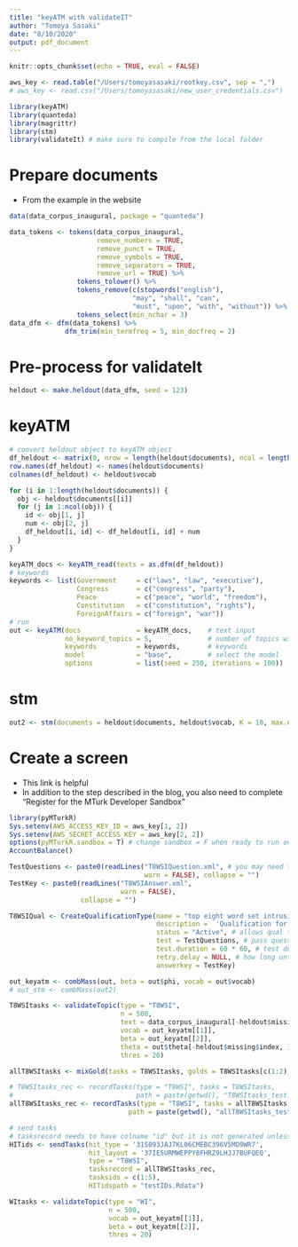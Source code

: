 ```yaml
---
title: "keyATM with validateIT"
author: "Tomoya Sasaki"
date: "8/10/2020"
output: pdf_document
---
```


```r
knitr::opts_chunk$set(echo = TRUE, eval = FALSE)
```

```r
aws_key <- read.table("/Users/tomoyasasaki/rootkey.csv", sep = ",")
# aws_key <- read.csv("/Users/tomoyasasaki/new_user_credentials.csv")
```


```r
library(keyATM)
library(quanteda)
library(magrittr)
library(stm)
library(validateIt) # make sure to compile from the local folder
```


# Prepare documents
* From the example in the website

```r
data(data_corpus_inaugural, package = "quanteda")

data_tokens <- tokens(data_corpus_inaugural,
                      remove_numbers = TRUE,
                      remove_punct = TRUE,
                      remove_symbols = TRUE,
                      remove_separators = TRUE,
                      remove_url = TRUE) %>%
                 tokens_tolower() %>%
                 tokens_remove(c(stopwords("english"),
                               "may", "shall", "can",
                               "must", "upon", "with", "without")) %>%
                 tokens_select(min_nchar = 3)
data_dfm <- dfm(data_tokens) %>%
              dfm_trim(min_termfreq = 5, min_docfreq = 2)
```

# Pre-process for validateIt

```r
heldout <- make.heldout(data_dfm, seed = 123)
```

# keyATM
```r
# convert heldout object to keyATM object
df_heldout <- matrix(0, nrow = length(heldout$documents), ncol = length(heldout$vocab))
row.names(df_heldout) <- names(heldout$documents)
colnames(df_heldout) <- heldout$vocab

for (i in 1:length(heldout$documents)) {
  obj <- heldout$documents[[i]]
  for (j in 1:ncol(obj)) {
    id <- obj[1, j]
    num <- obj[2, j]
    df_heldout[i, id] <- df_heldout[i, id] + num
  }
}

keyATM_docs <- keyATM_read(texts = as.dfm(df_heldout))
# keywords
keywords <- list(Government     = c("laws", "law", "executive"),
                 Congress       = c("congress", "party"),
                 Peace          = c("peace", "world", "freedom"),
                 Constitution   = c("constitution", "rights"),
                 ForeignAffairs = c("foreign", "war"))
# run
out <- keyATM(docs              = keyATM_docs,    # text input
              no_keyword_topics = 5,              # number of topics without keywords
              keywords          = keywords,       # keywords
              model             = "base",         # select the model
              options           = list(seed = 250, iterations = 100))
```

# stm
```r
out2 <- stm(documents = heldout$documents, heldout$vocab, K = 10, max.em.its = 50, seed = 250, verbose = FALSE)
```

# Create a screen
* This link is helpful \url{https://blog.mturk.com/tutorial-setting-up-your-aws-account-to-make-use-of-mturks-api-4e405b8fc8cb}
* In addition to the step described in the blog, you also need to complete "Register for the MTurk Developer Sandbox"

```r
library(pyMTurkR)
Sys.setenv(AWS_ACCESS_KEY_ID = aws_key[1, 2])
Sys.setenv(AWS_SECRET_ACCESS_KEY = aws_key[2, 2])
options(pyMTurkR.sandbox = T) # change sandbox = F when ready to run on MTurk 
AccountBalance()
```

```r
TestQuestions <- paste0(readLines("T8WSIQuestion.xml", # you may need to add a file path 
                                  warn = FALSE), collapse = "")
TestKey <- paste0(readLines("T8WSIAnswer.xml",
                            warn = FALSE),
                  collapse = "")
```

```r
T8WSIQual <- CreateQualificationType(name = "top eight word set intrusion qualification 2", # name of the qualification
                                     description =  'Qualification for "top eight word set intrusion" tasks 2.' , # description of the qualification
                                     status = "Active", # allows qual to remain active for users
                                     test = TestQuestions, # pass questions for qual test
                                     test.duration = 60 * 60, # test duration, in seconds
                                     retry.delay = NULL, # how long until worker can retry test; NULL means never
                                     answerkey = TestKey)
```


```r
out_keyatm <- combMass(out, beta = out$phi, vocab = out$vocab)
# out_stm <- combMass(out2)
```


```r
T8WSItasks <- validateTopic(type = "T8WSI", 
                            n = 500,
                            text = data_corpus_inaugural[-heldout$missing$index],
                            vocab = out_keyatm[[1]],
                            beta = out_keyatm[[2]],
                            theta = out$theta[-heldout$missing$index, ],
                            thres = 20)
```

```r
allT8WSItasks <- mixGold(tasks = T8WSItasks, golds = T8WSItasks[c(1:2), ])
```


```r
# T8WSItasks_rec <- recordTasks(type = "T8WSI", tasks = T8WSItasks, 
#                               path = paste(getwd(), "T8WSItasks_test.Rdata", sep = "/"))
allT8WSItasks_rec <- recordTasks(type = "T8WSI", tasks = allT8WSItasks,
                              path = paste(getwd(), "allT8WSItasks_test.Rdata", sep = "/"))
```

```r
# send tasks
# tasksrecord needs to have colname "id" but it is not generated unless you use mixGlod function
HITids <- sendTasks(hit_type = '31S093JAJ7KL06CMEBC396V5MD9WR7', 
                    hit_layout = '37IE5URMWEPPY8FHRZ9LHJJ7BUFQEQ',
                    type = "T8WSI",
                    tasksrecord = allT8WSItasks_rec,
                    tasksids = c(1:5),
                    HITidspath = "testIDs.Rdata")
```




```r
WItasks <- validateTopic(type = "WI", 
                         n = 500,
                         vocab = out_keyatm[[1]],
                         beta = out_keyatm[[2]],
                         thres = 20)
```

